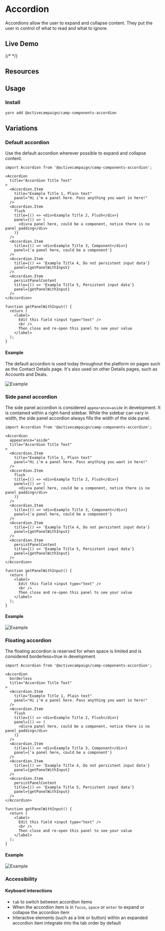 

# Accordion

Accordions allow the user to expand and collapse content. They put the user in control of what to read and what to ignore.


## Live Demo

{/* <StorybookIFrame storyId="components-accordion" /> */}

## Resources

<ComponentPageLinkBlock
  isStack={false}
  pkg='accordion'
  story='https://storybook.activecampaign.design/?path=/story/components-accordion--example'
  figma='https://www.figma.com/file/pOCu0qKyZ80SB2HTdqJfOu/%F0%9F%8F%95%EF%B8%8F-Camp-Toolkit?node-id=0%3A1990&t=w7bNr1sBe3yWzyyP-1'
/>

## Usage

### Install

```bash copy
yarn add @activecampaign/camp-components-accordion
```

## Variations

### Default accordion

Use the default accordion wherever possible to expand and collapse content. 

```tsx copy
import Accordion from '@activecampaign/camp-components-accordion';

<Accordion
  title="Accordion Title Text"
>
  <Accordion.Item
    title="Example Title 1, Plain text"
    panel="Hi i'm a panel here. Pass anything you want in here!"
  />
  <Accordion.Item
    flush
    title={() => <div>Example Title 2, Flush</div>}
    panel={() => (
      <div>a panel here, could be a component, notice there is no panel padding</div>
    )}
  />
  <Accordion.Item
    title={() => <div>Example Title 3, Component</div>}
    panel={'a panel here, could be a component'}
  />
  <Accordion.Item
    title={() => 'Example Title 4, Do not persistent input data'}
    panel={getPanelWithInput}
  />
  <Accordion.Item
    persistPanelContent
    title={() => 'Example Title 5, Persistent input data'}
    panel={getPanelWithInput}
  />
</Accordion>

function getPanelWithInput() {
  return (
    <label>
      Edit this field <input type="text" />
      <br />
      Then close and re-open this panel to see your value
    </label>
  );
}
```

#### Example

The default accordion is used today throughout the platform on pages such as the Contact Details page. It's also used on other Details pages, such as Accounts and Deals.

![Example](https://www.activecampaign.design/uploads/Ci5SIiiS8xgp_ASsPl-P-w.png)

### Side panel accordion

The side panel accordion is considered `appearance=aside` in development. It is contained within a right-hand sidebar. While the sidebar can vary in width, the side panel accordion always fills the width of the side panel. 

```tsx copy
import Accordion from '@activecampaign/camp-components-accordion';

<Accordion
  appearance="aside"
  title="Accordion Title Text"
>
  <Accordion.Item
    title="Example Title 1, Plain text"
    panel="Hi i'm a panel here. Pass anything you want in here!"
  />
  <Accordion.Item
    flush
    title={() => <div>Example Title 2, Flush</div>}
    panel={() => (
      <div>a panel here, could be a component, notice there is no panel padding</div>
    )}
  />
  <Accordion.Item
    title={() => <div>Example Title 3, Component</div>}
    panel={'a panel here, could be a component'}
  />
  <Accordion.Item
    title={() => 'Example Title 4, Do not persistent input data'}
    panel={getPanelWithInput}
  />
  <Accordion.Item
    persistPanelContent
    title={() => 'Example Title 5, Persistent input data'}
    panel={getPanelWithInput}
  />
</Accordion>

function getPanelWithInput() {
  return (
    <label>
      Edit this field <input type="text" />
      <br />
      Then close and re-open this panel to see your value
    </label>
  );
}
```

#### Example

![Example](https://www.activecampaign.design/uploads/ZfQnOOkfVitf4EI6J01R_g.png)

### Floating accordion

The floating accordion is reserved for when space is limited and is considered borderless=true in development. 

```tsx copy
import Accordion from '@activecampaign/camp-components-accordion';

<Accordion
  borderless
  title="Accordion Title Text"
>
  <Accordion.Item
    title="Example Title 1, Plain text"
    panel="Hi i'm a panel here. Pass anything you want in here!"
  />
  <Accordion.Item
    flush
    title={() => <div>Example Title 2, Flush</div>}
    panel={() => (
      <div>a panel here, could be a component, notice there is no panel padding</div>
    )}
  />
  <Accordion.Item
    title={() => <div>Example Title 3, Component</div>}
    panel={'a panel here, could be a component'}
  />
  <Accordion.Item
    title={() => 'Example Title 4, Do not persistent input data'}
    panel={getPanelWithInput}
  />
  <Accordion.Item
    persistPanelContent
    title={() => 'Example Title 5, Persistent input data'}
    panel={getPanelWithInput}
  />
</Accordion>

function getPanelWithInput() {
  return (
    <label>
      Edit this field <input type="text" />
      <br />
      Then close and re-open this panel to see your value
    </label>
  );
}
```

#### Example

![Example](https://www.activecampaign.design/uploads/tlj9gXqwo2ZpoeKcNiAOVQ.png)

### Accessibility

#### Keyboard interactions

* `tab` to switch between accordion items  
* When the accordion item is in `focus`, `space` or `enter` to expand or collapse the accordion item
* Interactive elements (such as a link or button) within an expanded accordion item integrate into the tab order by default


